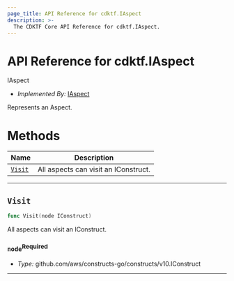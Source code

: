 ```yaml
---
page_title: API Reference for cdktf.IAspect
description: >-
  The CDKTF Core API Reference for cdktf.IAspect.
---
```


<!-- This file is generated through yarn generate-docs -->

# API Reference for cdktf.IAspect

   IAspect <a name="IAspect" id="cdktf.IAspect"></a>
  
  - *Implemented By:* <a href="#cdktf.IAspect">IAspect</a>
  
  Represents an Aspect.
  
  # Methods <a name="Methods" id="Methods"></a>
  
  | **Name** | **Description** |
  | --- | --- |
  | <code><a href="#cdktf.IAspect.visit">Visit</a></code> | All aspects can visit an IConstruct. |
  
  ---
  
  ## `Visit` <a name="Visit" id="cdktf.IAspect.visit"></a>
  
  ```go
  func Visit(node IConstruct)
  ```
  
  All aspects can visit an IConstruct.
  
  ### `node`<sup>Required</sup> <a name="node" id="cdktf.IAspect.visit.parameter.node"></a>
  
  - *Type:* github.com/aws/constructs-go/constructs/v10.IConstruct
  
  ---
  
  
